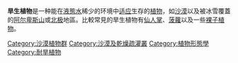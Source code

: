 {{Expand language|1=en|time=2021-02-12T04:41:53+00:00}}
'''旱生植物'''是一种能在[[液態水|液態水]]稀少的环境中[[適應|适应]]生存的[[植物|植物]]，如[[沙漠|沙漠]]以及被冰雪覆蓋的[[阿尔卑斯山|阿尔卑斯山]]或[[北极|北极]]地區。比較常見的旱生植物有[[仙人掌|仙人掌]]、[[菠蘿|菠蘿]]以及一些[[裸子植物|裸子植物]]。

[[Category:沙漠植物群|Category:沙漠植物群]]
[[Category:沙漠及乾燥疏灌叢|Category:沙漠及乾燥疏灌叢]]
[[Category:植物形態學|Category:植物形態學]]
[[Category:耐旱植物|Category:耐旱植物]]